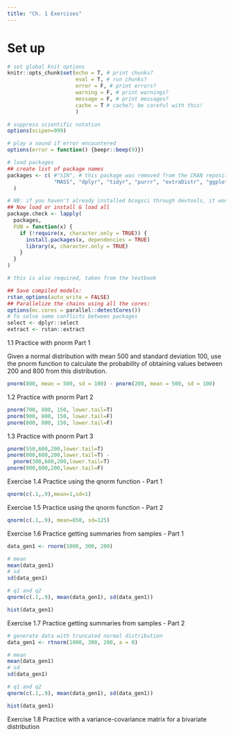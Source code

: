 ```yaml
---
title: "Ch. 1 Exercises"
---
```


# Set up {-}

```r
# set global knit options
knitr::opts_chunk$set(echo = T, # print chunks?
                      eval = T, # run chunks?
                      error = F, # print errors?
                      warning = F, # print warnings?
                      message = F, # print messages?
                      cache = T # cache?; be careful with this!
                      )

# suppress scientific notation
options(scipen=999)

# play a sound if error encountered
options(error = function() {beepr::beep(9)})

# load packages
## create list of package names
packages <- c( #"SIN", # this package was removed from the CRAN repository
               "MASS", "dplyr", "tidyr", "purrr", "extraDistr", "ggplot2", "loo", "bridgesampling", "brms", "bayesplot", "tictoc", "hypr", "bcogsci", "papaja", "grid", "kableExtra", "gridExtra", "lme4", "cowplot", "pdftools", "cmdstanr", "rootSolve", "rstan"
  )

# NB: if you haven't already installed bcogsci through devtools, it won't be loaded
## Now load or install & load all
package.check <- lapply(
  packages,
  FUN = function(x) {
    if (!require(x, character.only = TRUE)) {
      install.packages(x, dependencies = TRUE)
      library(x, character.only = TRUE)
    }
  }
)

# this is also required, taken from the textbook

## Save compiled models:
rstan_options(auto_write = FALSE)
## Parallelize the chains using all the cores:
options(mc.cores = parallel::detectCores())
# To solve some conflicts between packages
select <- dplyr::select
extract <- rstan::extract
```


1.1 Practice with pnorm Part 1

Given a normal distribution with mean 500 and standard deviation 100, use the pnorm function to calculate the probability of obtaining values between 200 and 800 from this distribution.

```r
pnorm(800, mean = 500, sd = 100) - pnorm(200, mean = 500, sd = 100)
```

1.2 Practice with pnorm Part 2

```r
pnorm(700, 800, 150, lower.tail=T)
pnorm(900, 800, 150, lower.tail=F)
pnorm(800, 800, 150, lower.tail=F)
```

1.3 Practice with pnorm Part 3

```r
pnorm(550,600,200,lower.tail=T)
pnorm(800,600,200,lower.tail=T) -
  pnorm(300,600,200,lower.tail=T)
pnorm(900,600,200,lower.tail=F)
```

Exercise 1.4 Practice using the qnorm function - Part 1

```r
qnorm(c(.1,.9),mean=1,sd=1)
```

Exercise 1.5 Practice using the qnorm function - Part 2

```r
qnorm(c(.1,.9), mean=650, sd=125)
```

Exercise 1.6 Practice getting summaries from samples - Part 1

```r
data_gen1 <- rnorm(1000, 300, 200)

# mean
mean(data_gen1)
# sd
sd(data_gen1)

# q1 and q2
qnorm(c(.1,.9), mean(data_gen1), sd(data_gen1))

hist(data_gen1)
```

Exercise 1.7 Practice getting summaries from samples - Part 2

```r
# generate data with truncated normal distribution
data_gen1 <- rtnorm(1000, 300, 200, a = 0)

# mean
mean(data_gen1)
# sd
sd(data_gen1)

# q1 and q2
qnorm(c(.1,.9), mean(data_gen1), sd(data_gen1))

hist(data_gen1)
```

Exercise 1.8 Practice with a variance-covariance matrix for a bivariate distribution



